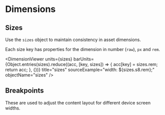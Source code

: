 
<Meta title="Design Tokens/Dimensions" />

# Dimensions

## Sizes

Use the `sizes` object to maintain consistency in asset dimensions.

Each size key has properties for the dimension in number (`raw`), `px` and `rem`.

<DimensionViewer
  units={sizes}
  barUnits={Object.entries(sizes).reduce((acc, [key, sizes]) => {
    acc[key] = sizes.rem;
    return acc;
  }, {})}
  title="sizes"
  sourceExample="width: ${sizes.s8.rem};"
  objectName="sizes"
/>

## Breakpoints

These are used to adjust the content layout for different device screen widths.

<DimensionViewer
  units={breakpoints}
  barUnits={breakpoints}
  title="breakpoints"
  suffix="px"
  sourceExample="@media (${device.medium}){...}"
  objectName="breakpoints"
/>

